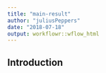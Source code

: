 ```yaml
---
title: "main-result"
author: "juliusPeppers"
date: "2018-07-18"
output: workflowr::wflow_html
---
```


## Introduction

```r

```

